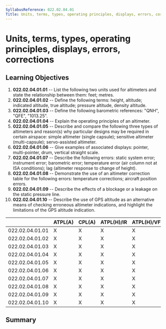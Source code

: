 ```yaml
---
SyllabusReference: 022.02.04.01
Title: Units, terms, types, operating principles, displays, errors, corrections
---
```


# Units, terms, types, operating principles, displays, errors, corrections

## Learning Objectives

1.  **022.02.04.01.01** -- List the following two units used for altimeters and
    state the relationship between them: feet; metres.
2.  **022.02.04.01.02** -- Define the following terms: height, altitude;
    indicated altitude, true altitude; pressure altitude, density altitude.
3.  **022.02.04.01.03** -- Define the following barometric references: "QNH",
    "QFE", "1013.25".
4.  **022.02.04.01.04** -- Explain the operating principles of an altimeter.
5.  **022.02.04.01.05** -- Describe and compare the following three types of
    altimeters and reason(s) why particular designs may be required in certain
    airspace: simple altimeter (single capsule); sensitive altimeter
    (multi-capsule); servo-assisted altimeter.
6.  **022.02.04.01.06** -- Give examples of associated displays: pointer,
    multi-pointer, drum, vertical straight scale.
7.  **022.02.04.01.07** -- Describe the following errors: static system error;
    instrument error; barometric error; temperature error (air column not at ISA
    conditions); lag (altimeter response to change of height).
8.  **022.02.04.01.08** -- Demonstrate the use of an altimeter correction table
    for the following errors: temperature corrections; aircraft position errors.
9.  **022.02.04.01.09** -- Describe the effects of a blockage or a leakage on
    the static pressure line.
10. **022.02.04.01.10** -- Describe the use of GPS altitude as an alternative
    means of checking erroneous altimeter indications, and highlight the
    limitations of the GPS altitude indication.

|                 | ATPL(A) | CPL(A) | ATPL(H)/IR | ATPL(H)/VFR | CPL(H) | IR  | CBIR(A) |
| --------------- | ------- | ------ | ---------- | ----------- | ------ | --- | ------- |
| 022.02.04.01.01 | X       | X      | X          | X           | X      | X   |         |
| 022.02.04.01.02 | X       | X      | X          | X           | X      | X   | X       |
| 022.02.04.01.03 | X       | X      | X          | X           | X      | X   | X       |
| 022.02.04.01.04 | X       | X      | X          | X           | X      | X   | X       |
| 022.02.04.01.05 | X       | X      | X          | X           | X      | X   | X       |
| 022.02.04.01.06 | X       | X      | X          | X           | X      | X   | X       |
| 022.02.04.01.07 | X       | X      | X          | X           | X      | X   | X       |
| 022.02.04.01.08 | X       | X      | X          | X           | X      | X   | X       |
| 022.02.04.01.09 | X       | X      | X          | X           | X      | X   | X       |
| 022.02.04.01.10 | X       | X      | X          | X           | X      | X   | X       |

## Summary
